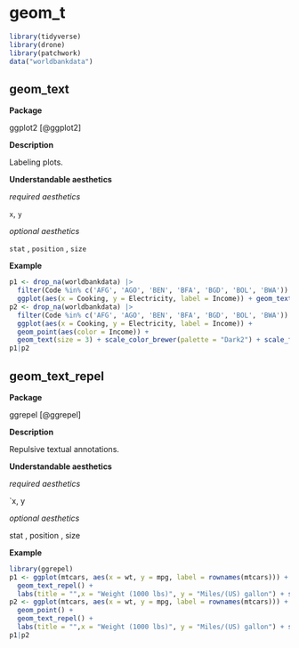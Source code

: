 # geom_t  {#sec-t}


```r
library(tidyverse)
library(drone)
library(patchwork)
data("worldbankdata")
```



## __geom_text__

__Package__

ggplot2 [@ggplot2]

__Description__

Labeling plots. 

__Understandable aesthetics__

_required aesthetics_

`x`, `y`

_optional aesthetics_

`stat` , `position`  , `size`

__Example__

```r
p1 <- drop_na(worldbankdata) |>
  filter(Code %in% c('AFG', 'AGO', 'BEN', 'BFA', 'BGD', 'BOL', 'BWA')) |>
  ggplot(aes(x = Cooking, y = Electricity, label = Income)) + geom_text(size = 3) + scale_color_brewer(palette = "Dark2") + scale_fill_brewer(palette = "Dark2") + ggtitle("geom_text only")
p2 <- drop_na(worldbankdata) |>
  filter(Code %in% c('AFG', 'AGO', 'BEN', 'BFA', 'BGD', 'BOL', 'BWA')) |>
  ggplot(aes(x = Cooking, y = Electricity, label = Income)) + 
  geom_point(aes(color = Income)) +
  geom_text(size = 3) + scale_color_brewer(palette = "Dark2") + scale_fill_brewer(palette = "Dark2") + ggtitle("geom_point and geom_text only")
p1|p2
```

## __geom_text_repel__

__Package__

ggrepel [@ggrepel]

__Description__

Repulsive textual annotations.

__Understandable aesthetics__

_required aesthetics_

`x, y

_optional aesthetics_

stat , position  , size

__Example__

```r
library(ggrepel)
p1 <- ggplot(mtcars, aes(x = wt, y = mpg, label = rownames(mtcars))) +
  geom_text_repel() +  
  labs(title = "",x = "Weight (1000 lbs)", y = "Miles/(US) gallon") + scale_color_brewer(palette = "Dark2") + scale_fill_brewer(palette = "Dark2") + ggtitle("geom_text_repel only")
p2 <- ggplot(mtcars, aes(x = wt, y = mpg, label = rownames(mtcars))) +
  geom_point() +
  geom_text_repel() +  
  labs(title = "",x = "Weight (1000 lbs)", y = "Miles/(US) gallon") + scale_color_brewer(palette = "Dark2") + scale_fill_brewer(palette = "Dark2") + ggtitle("geom_text_repel and geom_point")
p1|p2
```
